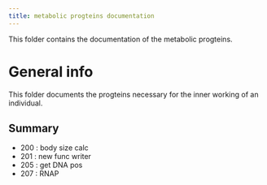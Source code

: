 ```yaml
---
title: metabolic progteins documentation
---
```


This folder contains the documentation of the metabolic progteins.


# General info

This folder documents the progteins necessary for the inner working of an individual.

## Summary

* 200 : body size calc
* 201 : new func writer
* 205 : get DNA pos
* 207 : RNAP
